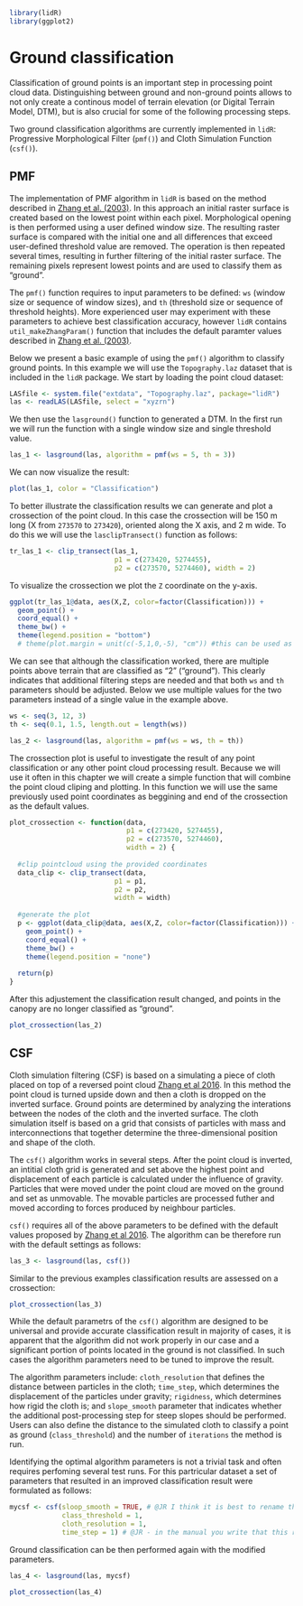 ```r
library(lidR)
library(ggplot2)
```

# Ground classification

Classification of ground points is an important step in processing point cloud data. Distinguishing between ground and non-ground points allows to not only create a continous model of terrain elevation (or Digital Terrain Model, DTM), but is also crucial for some of the following processing steps. 

Two ground classification algorithms are currently implemented in `lidR`: Progressive Morphological Filter (`pmf()`) and Cloth Simulation Function (`csf()`). 




## PMF

The implementation of PMF algorithm in `lidR` is based on the method described in [Zhang et al. (2003) ](https://ieeexplore.ieee.org/document/1202973). In this approach an initial raster surface is created based on the lowest point within each pixel. Morphological opening is then performed using a user defined window size. The resulting raster surface is compared with the initial one and all differences that exceed user-defined threshold value are removed. The operation is then repeated several times, resulting in further filtering of the initial raster surface. The remaining pixels represent lowest points and are used to classify them as "ground".

The `pmf()` function requires to input parameters to be defined: `ws` (window size or sequence of window sizes), and `th` (threshold size or sequence of threshold heights). More experienced user may experiment with these parameters to achieve best classification accuracy, however `lidR` contains `util_makeZhangParam()` function that includes the default paramter values described in [Zhang et al. (2003) ](https://ieeexplore.ieee.org/document/1202973).

Below we present a basic example of using the `pmf()` algorithm to classify ground points. In this example we will use the `Topography.laz` dataset that is included in the `lidR` package. We start by loading the point cloud dataset:

```r
LASfile <- system.file("extdata", "Topography.laz", package="lidR")
las <- readLAS(LASfile, select = "xyzrn")

```

We then use the `lasground()` function to generated a DTM. In the first run we will run the function with a single window size and single threshold value.
```r
las_1 <- lasground(las, algorithm = pmf(ws = 5, th = 3))
```

We can now visualize the result:

```r
plot(las_1, color = "Classification") 
```

To better illustrate the classification results we can generate and plot a crossection of the point cloud. In this case the crossection will be 150 m long (X from `273570` to `273420`), oriented along the X axis, and 2 m wide. To do this we will use the `lasclipTransect()` function as follows:

```r
tr_las_1 <- clip_transect(las_1, 
                          p1 = c(273420, 5274455), 
                          p2 = c(273570, 5274460), width = 2)
```

To visualize the crossection we plot the `Z` coordinate on the y-axis.
```r
ggplot(tr_las_1@data, aes(X,Z, color=factor(Classification))) + 
  geom_point() + 
  coord_equal() + 
  theme_bw() +
  theme(legend.position = "bottom")
  # theme(plot.margin = unit(c(-5,1,0,-5), "cm")) #this can be used as a workaround to remove the whitespace above and below the plot. Still looking for a better solution.
```

We can see that although the classification worked, there are multiple points above terrain that are classified as "2" ("ground"). This clearly indicates that additional filtering steps are needed and that both `ws` and `th` parameters should be adjusted. Below we use multiple values for the two parameters instead of a single value in the example above.

```r
ws <- seq(3, 12, 3)
th <- seq(0.1, 1.5, length.out = length(ws))

las_2 <- lasground(las, algorithm = pmf(ws = ws, th = th))
```


The crossection plot is useful to investigate the result of any point classification or any other point cloud processing result. Because we will use it often in this chapter we will create a simple function that will combine the point cloud cliping and plotting. In this function we will use the same previously used point coordinates as beggining and end of the crossection as the default values.



```r
plot_crossection <- function(data, 
                             p1 = c(273420, 5274455), 
                             p2 = c(273570, 5274460),
                             width = 2) {
  
  #clip pointcloud using the provided coordinates
  data_clip <- clip_transect(data, 
                          p1 = p1, 
                          p2 = p2, 
                          width = width)
  
  #generate the plot
  p <- ggplot(data_clip@data, aes(X,Z, color=factor(Classification))) + 
    geom_point() + 
    coord_equal() + 
    theme_bw() +
    theme(legend.position = "none")
  
  return(p)
}
```




After this adjustement the classification result changed, and points in the canopy are no longer classified as "ground".
```r
plot_crossection(las_2)
```



## CSF



Cloth simulation filtering (CSF) is based on a simulating a piece of cloth placed on top of a reversed point cloud [Zhang et al 2016](http://www.mdpi.com/2072-4292/8/6/501/htm). In this method the point cloud is turned upside down and then a  cloth is dropped on the inverted surface. Ground points are determined by analyzing the interations between the nodes of the cloth and the inverted surface. The cloth simulation itself is based on a grid that consists of particles with mass and interconnections that together determine the three-dimensional position and shape of the cloth.

The `csf()` algorithm works in several steps. After the point cloud is inverted, an intitial cloth grid is generated and set above the highest point and displacement of each particle is calculated under the influence of gravity. Particles that were moved under the point cloud are moved on the ground and set as unmovable. The movable particles are processed futher and moved according to forces produced by neighbour particles.

`csf()` requires all of the above parameters to be defined with the default values proposed by [Zhang et al 2016](http://www.mdpi.com/2072-4292/8/6/501/htm). The algorithm can be therefore run with the default settings as follows:

```r
las_3 <- lasground(las, csf())
```

Similar to the previous examples classification results are assessed on a crossection:

```r
plot_crossection(las_3)
```


While the default parametrs of the `csf()` algorithm are designed to be universal and provide accurate classification result in majority of cases, it is apparent that the algorithm did not work properly in our case and a significant portion of points located in the ground is not classified. In such cases the algorithm parameters need to be tuned to improve the result. 

The algorithm parameters include: `cloth_resolution` that defines the distance between particles in the cloth; `time_step`, which determines the displacement of the particles under gravity; `rigidness`, which determines how rigid the cloth is; and `slope_smooth` parameter that indicates whether the additional post-processing step for steep slopes should be performed. Users can also define the distance to the simulated cloth to classify a point as ground (`class_threshold`) and the number of `iterations` the method is run.

Identifying the optimal algorithm parameters is not a trivial task and often requires perfoming several test runs. For this partricular dataset a set of parameters that resulted in an improved classification result were formulated as follows:
```r
mycsf <- csf(sloop_smooth = TRUE, # @JR I think it is best to rename this to "slope_smooth"
             class_threshold = 1, 
             cloth_resolution = 1,
             time_step = 1) # @JR - in the manual you write that this rarerly should be modified, yet in my tests this showed to be the most important parameter. I think it is best to remove this sentence in the manual: "Usually, there is no need to change this value. It is suitable for most cases."
```


Ground classification can be then performed again with the modified parameters.

```r
las_4 <- lasground(las, mycsf)

plot_crossection(las_4)

```
